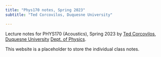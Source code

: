 ```yaml
---
title: "Phys170 notes, Spring 2023"
subtitle: "Ted Corcovilos, Duquesne University"

---
```


Lecture notes for PHYS170 (Acoustics), Spring 2023 by [Ted Corcovilos](https://corcovilolabs.com), [Duquesne University](https://www.duq.edu) [Dept. of Physics](https://www.duq.edu/academics/colleges-and-schools/natural-and-environmental-sciences/academics/departments-and-programs/physics/).

This website is a placeholder to store the individual class notes.